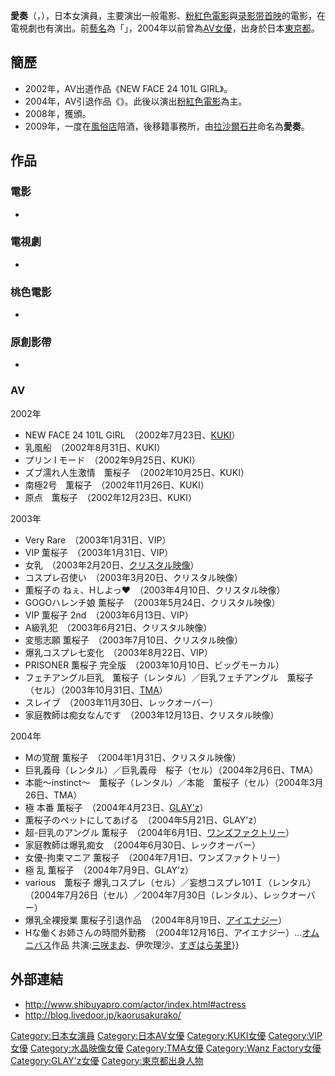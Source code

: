 {{AV女優
|モデル名={{lang|ja|薫 桜子}}
|ふりがな=かおる さくらこ
|画像ファイル=
|別名=
|愛称={{lang|ja|さくら、ばく}}
|生年=1982
|生月=11
|生日=22
|出身地={{JPN}}[[東京都|東京都]]
|血液型=B
|時点=2006
|身長=157
|体重=
|バスト=101
|ウエスト=63
|ヒップ=89
|カップ=I
|股下=
|靴=23
|身体備考=
|ジャンル=AV
|AV出演期間=2002年 - 2004年
|活動備考=
|他の活動=
|その他=
{{Infobox entertainer
| 嵌入 = yes
|姓名 = 愛奏
|類型 = 女演員
|圖片 =
|圖片尺寸 =
|圖片簡介 =
|本名 =
|外文名 = {{lang|ja|愛 奏［あい かなで］}}
|外文 = 
|羅馬拼音 = Ai Kanade
|英文名 =
|暱稱 =
|其他藝名 = {{lang|ja|薫 桜子}}
|國籍 ={{JPN}}
|籍貫 =
|活躍年代 =  2005年 - 2008年（薰櫻子名義）<br />2009年 -
|經紀公司 = BooTLeG
|網站 = [http://www.bootleg-web.com/女性プロフィール/愛奏/ 愛奏 - BooTLeG]{{Dead link|date=2018年6月 |bot=InternetArchiveBot |fix-attempted=no }}
|awards = {{lang|ja|第20回ピンク大賞女優賞}}
}}
}}
'''愛奏'''（{{lang-ja|愛 奏}}，{{bd|1982年|11月22日|||}}），日本女演員，主要演出一般電影、[[粉紅色電影|粉紅色電影]]與[[录影带首映|录影带首映]]的電影，在電視劇也有演出。前[[藝名|藝名]]為「{{nihongo|'''薰櫻子'''|薫 桜子}}」，2004年以前曾為[[AV女優|AV女優]]，出身於日本[[東京都|東京都]]。

== 簡歷 ==
*2002年，AV出道作品《NEW FACE 24 101L GIRL》。
*2004年，AV引退作品《{{lang|ja|爆乳全裸授業 薫桜子引退作品}}》。此後以演出[[粉紅色電影|粉紅色電影]]為主。
*2008年，獲頒{{nihongo|'''第20回（2007年度）桃色大獎女演員獎'''|第20回（2007年度）ピンク大賞女優賞}}。
*2009年，一度在[[風俗店|風俗店]]陪酒，後移籍事務所，由[[拉沙爾石井|拉沙爾石井]]命名為'''愛奏'''。

== 作品 ==
=== 電影 ===
* {{lang|ja|[[トカジャップTV|トカジャップTV]]　（2005年）
* [[less_(2008年の映画)|less]]　（2008年）
* [[コスプレ探偵|コスプレ探偵]]　（2009年）
* [[ほっぷすてっぷじゃんぷ|ほっぷすてっぷじゃんぷ]]　（2009年）
* [[ナース夏子の熱い夏|ナース夏子の熱い夏]]　（2010年）}}

=== 電視劇 ===
* {{lang|ja|戦国ミステリー2 大奥　（2006年、[[テレビ東京|TX]]）
* [[もやしもん|もやしもん]]　（2010年、[[フジテレビジョン|CX]]）}}

=== 桃色電影===
* {{lang|ja|ミス・ピーチ　（2005年）
* 裸の三姉妹 淫交　（2005年7月13日発売、[[新東宝映画|新東宝映画]]）…共演：[[麻田真夕|麻田真夕]]、[[淡島小鞠|淡島小鞠]]
* 人妻とOL あふれる愛液　（2007年1月15日発売、新東宝映画）…共演：[[平沢里菜子|平沢里菜子]]、[[青山えりな|青山えりな]]
* 乳くらべ 新妻と淫乱OL　（2007年5月4日発売、[[インターフィルム|インターフィルム]]）
* 若妻　しげみの奥まで　（2007年6月11日発売、新東宝映画）…共演：[[里見瑤子|里見瑤子]]、[[春咲いつか|春咲いつか]]
* 秘密の部活動 女教師と女生徒　（2007年6月22日発売、[[ケイエスエス|ケイエスエス]]）
* 不倫中毒　官能のまどろみ　（2007年、オーピー）
* 海辺の女 潮騒に疼く花芯　（2008年）}}

=== 原創影帶 ===
* {{lang|ja|寄性蟲 キラープッシー　（2004年、TMC）…共演：[[内山沙千佳|内山沙千佳]]、[[三津なつみ|三津なつみ]] 
* 巨乳痴漢（秘）劇場 爆乳娘たちの誘惑　（2005年5月20日、竹書房）…共演：[[小春_(AV女優)|小春]]、[[森原リコ|森原リコ]] 
* 新 高校教師 さくらんぼの季節　（2005年6月22日、エンゲル）…共演：[[nao.|nao.]]、吉川けんじ、小泉充裕、武田勝義、畠山寛、美弥乃静、桜川ひめこ、時任歩、佐々木ユメカ
* くりいむレモン 夢のあとに　（2006年）
* Q　（2007年）
* 人間狩り　（2008年）
* 小悪魔蝶々（バタフライ）〜嬢王への道〜　（2009年）
* 酒屋のとても愛しい女房 誘う巨乳美人妻　（2010年）…共演：[[鈴蘭_(AV女優)|鈴蘭]]}}

=== AV ===
{{HideH|薫 桜子 AV}}
;2002年
* NEW FACE 24 101L GIRL　（2002年7月23日、[[九鬼_(アダルトビデオ)|KUKI]]）
* 乳風船　（2002年8月31日、KUKI）
* プリン I モード　（2002年9月25日、KUKI）
* ズブ濡れ人生激情　薫桜子　（2002年10月25日、KUKI）
* 南極2号　薫桜子　（2002年11月26日、KUKI）
* 原点　薫桜子　（2002年12月23日、KUKI）

;2003年
* Very Rare　（2003年1月31日、VIP）
* VIP 薫桜子　（2003年1月31日、VIP）
* 女乳　（2003年2月20日、[[クリスタル映像|クリスタル映像]]）
* コスプレ召使い　（2003年3月20日、クリスタル映像）
* 薫桜子の ねぇ、Hしよっ♥　（2003年4月10日、クリスタル映像）
* GOGOハレンチ娘 薫桜子　（2003年5月24日、クリスタル映像） 
* VIP 薫桜子 2nd　（2003年6月13日、VIP）
* A級乳犯　（2003年6月21日、クリスタル映像）
* 変態志願 薫桜子　（2003年7月10日、クリスタル映像）
* 爆乳コスプレ七変化　（2003年8月22日、VIP）
* PRISONER 薫桜子 完全版　（2003年10月10日、ビッグモーカル）
* フェチアングル巨乳　薫桜子（レンタル）／巨乳フェチアングル　薫桜子（セル）（2003年10月31日、[[トータル・メディア・エージェンシー|TMA]]）
* スレイブ　（2003年11月30日、レックオーバー）
* 家庭教師は痴女なんです　（2003年12月13日、クリスタル映像）

;2004年
* Mの覚醒 薫桜子　（2004年1月31日、クリスタル映像）
* 巨乳義母（レンタル）／巨乳義母　桜子（セル）（2004年2月6日、TMA）
* 本能～instinct～　薫桜子（レンタル）／本能　薫桜子（セル）（2004年3月26日、TMA）
* 極 本番 薫桜子　（2004年4月23日、[[GLAY'z|GLAY'z]]）
* 薫桜子のペットにしてあげる　（2004年5月21日、GLAY'z）
* 超-巨乳のアングル 薫桜子　（2004年6月1日、[[ワンズファクトリー|ワンズファクトリー]]）
* 家庭教師は爆乳痴女　（2004年6月30日、レックオーバー）
* 女優-拘束マニア 薫桜子　（2004年7月1日、ワンズファクトリー）
* 極 乱 薫桜子　（2004年7月9日、GLAY'z） 
* various　薫桜子 爆乳コスプレ（セル）／妄想コスプレ101Ｉ（レンタル）（2004年7月26日（セル）／2004年7月30日（レンタル）、レックオーバー）
* 爆乳全裸授業 薫桜子引退作品　（2004年8月19日、[[アイエナジー|アイエナジー]]）
* Hな働くお姉さんの時間外勤務　（2004年12月16日、アイエナジー）…[[オムニバス|オムニバス]]作品 共演:[[三咲まお|三咲まお]]、伊吹理沙、[[すぎはら美里|すぎはら美里]]}}
{{HideF}}
== 外部連結 ==
* http://www.shibuyapro.com/actor/index.html#actress {{Wayback|url=http://www.shibuyapro.com/actor/index.html#actress |date=20120510123016 }}
* http://blog.livedoor.jp/kaorusakurako/ {{Wayback|url=http://blog.livedoor.jp/kaorusakurako/ |date=20110415155920 }}

{{DEFAULTSORT:Ai Kanade}}
[[Category:日本女演員|Category:日本女演員]]
[[Category:日本AV女優|Category:日本AV女優]]
[[Category:KUKI女優|Category:KUKI女優]]
[[Category:VIP女優|Category:VIP女優]]
[[Category:水晶映像女優|Category:水晶映像女優]]
[[Category:TMA女優|Category:TMA女優]]
[[Category:Wanz_Factory女優|Category:Wanz Factory女優]]
[[Category:GLAY'z女優|Category:GLAY'z女優]]
[[Category:東京都出身人物|Category:東京都出身人物]]